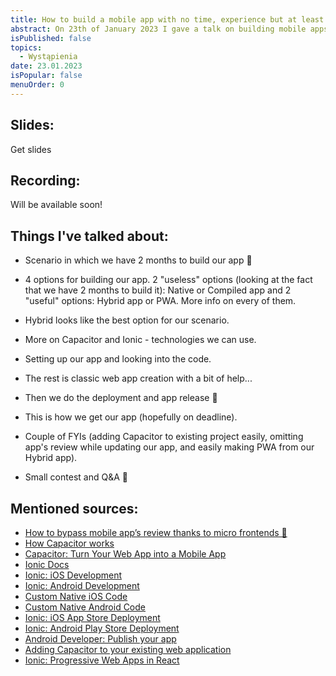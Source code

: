 ```yaml
---
title: How to build a mobile app with no time, experience but at least knowing React 🤷‍♂️
abstract: On 23th of January 2023 I gave a talk on building mobile apps as front-end developers without knowing on how to do it. Here are slides, recording, and things I've talked about!
isPublished: false
topics:
  - Wystąpienia
date: 23.01.2023
isPopular: false
menuOrder: 0
---
```


## Slides:


<DistantButton href="https://static.robertorlinski.pl/building-mobile-apps-with-no-time-and-experience.pdf">
  Get slides
</DistantButton>

## Recording:

Will be available soon!

## Things I've talked about:

- Scenario in which we have 2 months to build our app 😬
- 4 options for building our app. 2 "useless" options (looking at the fact that we have 2 months to build it): Native or Compiled app and 2 "useful" options: Hybrid app or PWA. More info on every of them.
- Hybrid looks like the best option for our scenario.
- More on Capacitor and Ionic - technologies we can use.
- Setting up our app and looking into the code.
- The rest is classic web app creation with a bit of help...
- Then we do the deployment and app release 🚀
- This is how we get our app (hopefully on deadline).
- Couple of FYIs (adding Capacitor to existing project easily, omitting app's review while updating our app, and easily making PWA from our Hybrid app).

- Small contest and Q&A 🥳

## Mentioned sources:

- [How to bypass mobile app’s review thanks to micro frontends 🤯]()
- [How Capacitor works](https://tinyletter.com/ionic-max/letters/how-capacitor-works)
- [Capacitor: Turn Your Web App into a Mobile App](https://javascript.plainenglish.io/capacitor-turn-your-web-app-into-a-mobile-app-4d114249e55b)
- [Ionic Docs](https://ionicframework.com/docs)
- [Ionic: iOS Development](https://ionicframework.com/docs/developing/ios)
- [Ionic: Android Development](https://ionicframework.com/docs/developing/android)
- [Custom Native iOS Code](https://capacitorjs.com/docs/ios/custom-code)
- [Custom Native Android Code](https://capacitorjs.com/docs/android/custom-code)
- [Ionic: iOS App Store Deployment](https://ionicframework.com/docs/deployment/app-store)
- [Ionic: Android Play Store Deployment](https://ionicframework.com/docs/deployment/play-store)
- [Android Developer: Publish your app](https://developer.android.com/studio/publish)
- [Adding Capacitor to your existing web application](https://capacitorjs.com/docs/getting-started#adding-capacitor-to-your-existing-web-application)
- [Ionic: Progressive Web Apps in React](https://ionicframework.com/docs/react/pwa)
